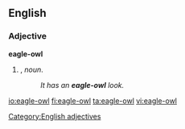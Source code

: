 ==English==

===Adjective===
'''eagle-owl'''

# {{form of|Attributive form|eagle owl|lang=en|nodot=1}}, ''noun''.
#: ''It has an '''eagle-owl''' look.''
[[Category:English adjectives]]

[[io:eagle-owl]]
[[fi:eagle-owl]]
[[ta:eagle-owl]]
[[vi:eagle-owl]]